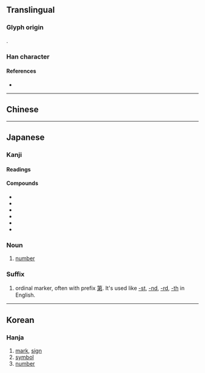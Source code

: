 {{also|號}}
{{character info/new}}
==Translingual==
{{stroke order|strokes=5}}
{{ja-forms|[[号]]|[[号]]|[[號]]}}

===Glyph origin===
{{Han etym}}
{{Han compound|ls=ic|口|丂}}.

===Han character===
{{Han char|rn=30|rad=口|as=02|sn=5|four=|canj=RMVS|ids=⿱口丂}}

====References====
* {{Han ref|kx=0174.020|dkj=03256|dj=0385.070|hdz=10570.010|uh=53F7|ud=21495}}

----

==Chinese==
{{zh-see|號|sv}}

----

==Japanese==
{{ja-kanji forms|号|號}}

===Kanji===
{{ja-kanji|grade=3|rs=口02|kyu=號}}

====Readings====
{{ja-readings
|goon=ごう
|kanon=こう
|kun=さけ-ぶ, よびな-
}}

====Compounds====
* {{ja-l|号外}}
* {{ja-l|号泣}}
* {{ja-l|号数}}
* {{ja-l|号令}}
* {{ja-l|番号}}
* {{ja-l|暗号}}

===Noun===
{{ja-noun|ごう}}

# [[number]]

===Suffix===
{{ja-pos|ごう|suffix|kyu=號}}

# ordinal marker, often with prefix [[第]]. It's used like [[-st]], [[-nd]], [[-rd]], [[-th]] in English.
#: {{ja-usex|（第）六号|（だい）-ろく ごう|(The) 6th}}

----

==Korean==

===Hanja===
{{ko-hanja|hangeul=호|rv=ho|mr=ho}}

# [[mark]], [[sign]]
# [[symbol]]
# [[number]]